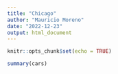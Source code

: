 ```yaml
---
title: "Chicago"
author: "Mauricio Moreno"
date: "2022-12-23"
output: html_document
---
```


```r
knitr::opts_chunk$set(echo = TRUE)
```


```r
summary(cars)
```

